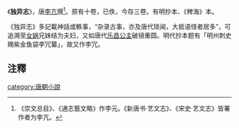 {{copyedit|time=2011-09-19T10:54:35+00:00}}
《'''独异志'''》，唐[[李亢|李亢]]撰<ref>《崇文总目》、《通志藝文略》作李元。《新唐书·艺文志》、《宋史·艺文志》皆署作者为李亢。</ref>。原有十卷，已佚，今存三卷。有明抄本、《稗海》本。

《独异志》多記載神話或軼事，“杂录古事，亦及唐代琐闻，大抵语怪者居多”，可追溯至[[女娲|女娲]]兄妹结为夫妇，又如唐代[[乐昌公主|乐昌公主]]破镜重圆。明代抄本题有「明州刺史赐紫金鱼袋李冗纂」，故又作李冗。

== 注釋 ==
{{reflist}}

[[category:唐朝小說|category:唐朝小說]]